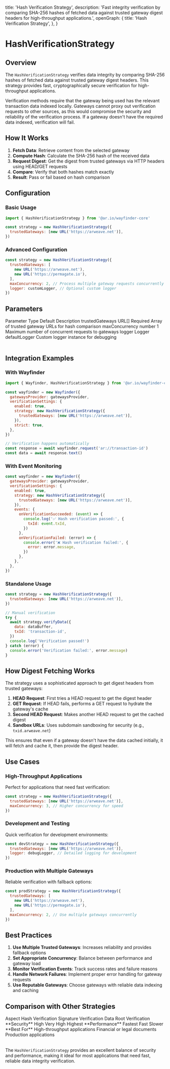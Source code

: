   title: 'Hash Verification Strategy',
  description:
    'Fast integrity verification by comparing SHA-256 hashes of fetched data against trusted gateway digest headers for high-throughput applications.',
  openGraph: {
    title: 'Hash Verification Strategy',
  },
}

# HashVerificationStrategy

## Overview

The `HashVerificationStrategy` verifies data integrity by comparing SHA-256 hashes of fetched data against trusted gateway digest headers. This strategy provides fast, cryptographically secure verification for high-throughput applications.

<Tip title="Important">
  Verification methods require that the gateway being used has the relevant
  transaction data indexed locally. Gateways cannot proxy out verification
  requests to other sources, as this would compromise the security and
  reliability of the verification process. If a gateway doesn't have the
  required data indexed, verification will fail.
</Tip>

## How It Works

1. **Fetch Data**: Retrieve content from the selected gateway
2. **Compute Hash**: Calculate the SHA-256 hash of the received data
3. **Request Digest**: Get the digest from trusted gateways via HTTP headers using HEAD/GET requests
4. **Compare**: Verify that both hashes match exactly
5. **Result**: Pass or fail based on hash comparison

## Configuration

### Basic Usage

```javascript
import { HashVerificationStrategy } from '@ar.io/wayfinder-core'

const strategy = new HashVerificationStrategy({
  trustedGateways: [new URL('https://arweave.net')],
})
```

### Advanced Configuration

```javascript
const strategy = new HashVerificationStrategy({
  trustedGateways: [
    new URL('https://arweave.net'),
    new URL('https://permagate.io'),
  ],
  maxConcurrency: 2, // Process multiple gateway requests concurrently
  logger: customLogger, // Optional custom logger
})
```

## Parameters

<Table>
  <Table.Head>
    <Table.Row>
      <Table.Header>Parameter</Table.Header>
      <Table.Header>Type</Table.Header>
      <Table.Header>Default</Table.Header>
      <Table.Header>Description</Table.Header>
    </Table.Row>
  </Table.Head>
  <Table.Body>
    <Table.Row>
      <Table.Cell>trustedGateways</Table.Cell>
      <Table.Cell>URL[]</Table.Cell>
      <Table.Cell>Required</Table.Cell>
      <Table.Cell>Array of trusted gateway URLs for hash comparison</Table.Cell>
    </Table.Row>
    <Table.Row>
      <Table.Cell>maxConcurrency</Table.Cell>
      <Table.Cell>number</Table.Cell>
      <Table.Cell>1</Table.Cell>
      <Table.Cell>Maximum number of concurrent requests to gateways</Table.Cell>
    </Table.Row>
    <Table.Row>
      <Table.Cell>logger</Table.Cell>
      <Table.Cell>Logger</Table.Cell>
      <Table.Cell>defaultLogger</Table.Cell>
      <Table.Cell>Custom logger instance for debugging</Table.Cell>
    </Table.Row>
  </Table.Body>
</Table>

## Integration Examples

### With Wayfinder

```javascript
import { Wayfinder, HashVerificationStrategy } from '@ar.io/wayfinder-core'

const wayfinder = new Wayfinder({
  gatewaysProvider: gatewaysProvider,
  verificationSettings: {
    enabled: true,
    strategy: new HashVerificationStrategy({
      trustedGateways: [new URL('https://arweave.net')],
    }),
    strict: true,
  },
})

// Verification happens automatically
const response = await wayfinder.request('ar://transaction-id')
const data = await response.text()
```

### With Event Monitoring

```javascript
const wayfinder = new Wayfinder({
  gatewaysProvider: gatewaysProvider,
  verificationSettings: {
    enabled: true,
    strategy: new HashVerificationStrategy({
      trustedGateways: [new URL('https://arweave.net')],
    }),
    events: {
      onVerificationSucceeded: (event) => {
        console.log('✅ Hash verification passed:', {
          txId: event.txId,
        })
      },
      onVerificationFailed: (error) => {
        console.error('❌ Hash verification failed:', {
          error: error.message,
        })
      },
    },
  },
})
```

### Standalone Usage

```javascript
const strategy = new HashVerificationStrategy({
  trustedGateways: [new URL('https://arweave.net')],
})

// Manual verification
try {
  await strategy.verifyData({
    data: dataBuffer,
    txId: 'transaction-id',
  })
  console.log('Verification passed!')
} catch (error) {
  console.error('Verification failed:', error.message)
}
```

## How Digest Fetching Works

The strategy uses a sophisticated approach to get digest headers from trusted gateways:

1. **HEAD Request**: First tries a HEAD request to get the digest header
2. **GET Request**: If HEAD fails, performs a GET request to hydrate the gateway's cache
3. **Second HEAD Request**: Makes another HEAD request to get the cached digest
4. **Sandbox URLs**: Uses subdomain sandboxing for security (e.g., `txid.arweave.net`)

This ensures that even if a gateway doesn't have the data cached initially, it will fetch and cache it, then provide the digest header.

## Use Cases

### High-Throughput Applications

Perfect for applications that need fast verification:

```javascript
const strategy = new HashVerificationStrategy({
  trustedGateways: [new URL('https://arweave.net')],
  maxConcurrency: 3, // Higher concurrency for speed
})
```

### Development and Testing

Quick verification for development environments:

```javascript
const devStrategy = new HashVerificationStrategy({
  trustedGateways: [new URL('https://arweave.net')],
  logger: debugLogger, // Detailed logging for development
})
```

### Production with Multiple Gateways

Reliable verification with fallback options:

```javascript
const prodStrategy = new HashVerificationStrategy({
  trustedGateways: [
    new URL('https://arweave.net'),
    new URL('https://permagate.io'),
  ],
  maxConcurrency: 2, // Use multiple gateways concurrently
})
```

## Best Practices

1. **Use Multiple Trusted Gateways**: Increases reliability and provides fallback options
2. **Set Appropriate Concurrency**: Balance between performance and gateway load
3. **Monitor Verification Events**: Track success rates and failure reasons
4. **Handle Network Failures**: Implement proper error handling for gateway requests
5. **Use Reputable Gateways**: Choose gateways with reliable data indexing and caching

## Comparison with Other Strategies

<Table>
  <Table.Head>
    <Table.Row>
      <Table.Header>Aspect</Table.Header>
      <Table.Header>Hash Verification</Table.Header>
      <Table.Header>Signature Verification</Table.Header>
      <Table.Header>Data Root Verification</Table.Header>
    </Table.Row>
  </Table.Head>
  <Table.Body>
    <Table.Row>
      <Table.Cell>**Security**</Table.Cell>
      <Table.Cell>High</Table.Cell>
      <Table.Cell>Very High</Table.Cell>
      <Table.Cell>Highest</Table.Cell>
    </Table.Row>
    <Table.Row>
      <Table.Cell>**Performance**</Table.Cell>
      <Table.Cell>Fastest</Table.Cell>
      <Table.Cell>Fast</Table.Cell>
      <Table.Cell>Slower</Table.Cell>
    </Table.Row>
    <Table.Row>
      <Table.Cell>**Best For**</Table.Cell>
      <Table.Cell>High-throughput applications</Table.Cell>
      <Table.Cell>Financial or legal documents</Table.Cell>
      <Table.Cell>Production applications</Table.Cell>
    </Table.Row>
  </Table.Body>
</Table>

The `HashVerificationStrategy` provides an excellent balance of security and performance, making it ideal for most applications that need fast, reliable data integrity verification.
